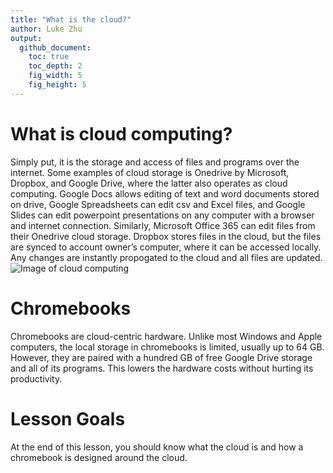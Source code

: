 ```yaml
---
title: "What is the cloud?"
author: Luke Zhu
output: 
  github_document:
    toc: true
    toc_depth: 2
    fig_width: 5
    fig_height: 5
---
```


# What is cloud computing? 
Simply put, it is the storage and access of files and programs over the internet. Some examples of cloud storage is Onedrive by Microsoft, Dropbox, and Google Drive, where the latter also operates as cloud computing. Google Docs allows editing of text and word documents stored on drive, Google Spreadsheets can edit csv and Excel files, and Google Slides can edit powerpoint presentations on any computer with a browser and internet connection. Similarly, Microsoft Office 365 can edit files from their Onedrive cloud storage. Dropbox stores files in the cloud, but the files are synced to account owner's computer, where it can be accessed locally. Any changes are instantly propogated to the cloud and all files are updated. 
![Image of cloud computing](https://cloud.githubusercontent.com/assets/21327023/26594503/d82b6c72-4535-11e7-86ef-ad9a6f29211d.jpg)

# Chromebooks
Chromebooks are cloud-centric hardware. Unlike most Windows and Apple computers, the local storage in chromebooks is limited, usually up to 64 GB. However, they are paired with a hundred GB of free Google Drive storage and all of its programs. This lowers the hardware costs without hurting its productivity.

# Lesson Goals
At the end of this lesson, you should know what the cloud is and how a chromebook is designed around the cloud.
